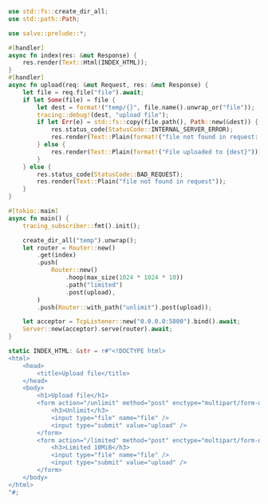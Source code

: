 
```rust  title="size-limiter/src/main.rs"
use std::fs::create_dir_all;
use std::path::Path;

use salvo::prelude::*;

#[handler]
async fn index(res: &mut Response) {
    res.render(Text::Html(INDEX_HTML));
}
#[handler]
async fn upload(req: &mut Request, res: &mut Response) {
    let file = req.file("file").await;
    if let Some(file) = file {
        let dest = format!("temp/{}", file.name().unwrap_or("file"));
        tracing::debug!(dest, "upload file");
        if let Err(e) = std::fs::copy(file.path(), Path::new(&dest)) {
            res.status_code(StatusCode::INTERNAL_SERVER_ERROR);
            res.render(Text::Plain(format!("file not found in request: {e}")));
        } else {
            res.render(Text::Plain(format!("File uploaded to {dest}")));
        }
    } else {
        res.status_code(StatusCode::BAD_REQUEST);
        res.render(Text::Plain("file not found in request"));
    }
}

#[tokio::main]
async fn main() {
    tracing_subscriber::fmt().init();

    create_dir_all("temp").unwrap();
    let router = Router::new()
        .get(index)
        .push(
            Router::new()
                .hoop(max_size(1024 * 1024 * 10))
                .path("limited")
                .post(upload),
        )
        .push(Router::with_path("unlimit").post(upload));

    let acceptor = TcpListener::new("0.0.0.0:5800").bind().await;
    Server::new(acceptor).serve(router).await;
}

static INDEX_HTML: &str = r#"<!DOCTYPE html>
<html>
    <head>
        <title>Upload file</title>
    </head>
    <body>
        <h1>Upload file</h1>
        <form action="/unlimit" method="post" enctype="multipart/form-data">
            <h3>Unlimit</h3>
            <input type="file" name="file" />
            <input type="submit" value="upload" />
        </form>
        <form action="/limited" method="post" enctype="multipart/form-data">
            <h3>Limited 10MiB</h3>
            <input type="file" name="file" />
            <input type="submit" value="upload" />
        </form>
    </body>
</html>
"#;

```